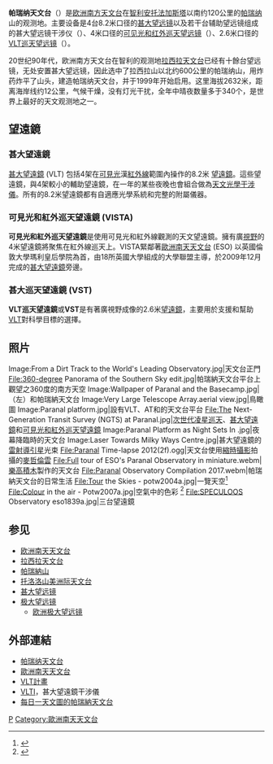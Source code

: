 {{noteTA
|G1=單位
|G2=地名
|1=zh:米; zh-hans:米; zh-hant:公尺;
|2=zh-hans:千米; zh-hant:公里;
}}
{{Infobox Observatory
 |name = 帕瑞纳天文台<br>Paranal Observatory
 |image = [[Image:Paranal_top.jpg|250px]]
 |organization = [[欧洲南方天文台|欧洲南方天文台]]
 |code=309
 |location = {{CHI}}[[帕瑞纳山|帕瑞纳山]]
 |telescope1_name = Very Large Telescope
 |telescope1_type = 8.2 m reflector (×4)
 |telescope2_name = VLT Auxiliary Telescope
 |telescope2_type = 1.8 m reflector (×4)
 |telescope3_name = VISTA Telescope
 |telescope3_type = 4.0 m reflector
 |telescope4_name = VLT Survey Telescope
 |telescope4_type = 2.6 m reflector
 |telescope5_name = Next-Generation Transit Survey
 |telescope5_type = 0.2 m array (×12)
}}

'''帕瑞纳天文台'''（{{lang-en|Paranal Observatory}}）是[[欧洲南方天文台|欧洲南方天文台]]在[[智利|智利]][[安托法加斯塔|安托法加斯塔]]以南约120公里的[[帕瑞纳|帕瑞纳]]山的观测地。主要设备是4台8.2米口径的[[甚大望远镜|甚大望远镜]]以及若干台辅助望远镜组成的甚大望远镜干涉仪（{{lang|en|VLTI}}）、4米口径的[[可见光和红外巡天望远镜|可见光和红外巡天望远镜]]（{{lang|en|VISTA}}）、2.6米口径的[[VLT巡天望远镜|VLT巡天望远镜]]（{{lang|en|VST}}）。

20世纪90年代，欧洲南方天文台在智利的观测地[[拉西拉天文台|拉西拉天文台]]已经有十餘台望远镜，无处安置甚大望远镜，因此选中了拉西拉山以北约600公里的帕瑞纳山，用炸药炸平了山头，建造帕瑞纳天文台，并于1999年开始启用。这里海拔2632米，距离海岸线约12公里，气候干燥，没有灯光干扰，全年中晴夜数量多于340个，是世界上最好的天文观测地之一。

== 望遠鏡 ==
=== 甚大望遠鏡 ===
{{Main|甚大望遠鏡}}

[[甚大望遠鏡|甚大望遠鏡]] (VLT) 包括4架在[[可見光|可見光]]漢[[紅外線|紅外線]]範圍內操作的8.2米 [[望遠鏡|望遠鏡]]。這些望遠鏡，與4架較小的輔助望遠鏡，在一年的某些夜晚也會組合做為[[天文光學干涉儀|天文光學干涉儀]]。所有的8.2米望遠鏡都有自適應光學系統和完整的附屬儀器。

=== 可見光和紅外巡天望遠鏡 (VISTA) ===
{{Main|可見光和紅外巡天望遠鏡}}

'''可見光和紅外巡天望遠鏡'''是使用可見光和紅外線觀測的天文望遠鏡。擁有廣[[視野|視野]]的4米望遠鏡將聚焦在紅外線巡天上。VISTA緊鄰著[[歐洲南天天文台|歐洲南天天文台]] (ESO) 以英國倫敦大學瑪利皇后學院為首，由18所英國大學組成的大學聯盟主導，於2009年12月完成的[[甚大望遠鏡|甚大望遠鏡]]旁邊。

=== 甚大巡天望遠鏡 (VST) ===
{{Main|甚大巡天望遠鏡}}

''' VLT巡天望遠鏡'''或'''VST'''是有著廣視野成像的2.6米[[望遠鏡|望遠鏡]]，主要用於支援和幫助[[VLT|VLT]]對科學目標的選擇。

==照片==
<gallery class="center" mode="packed" heights="150px">
Image:From a Dirt Track to the World's Leading Observatory.jpg|天文台正門
File:360-degree Panorama of the Southern Sky edit.jpg|帕瑞納天文台平台上觀望之360度的南方天空
Image:Wallpaper of Paranal and the Basecamp.jpg|{{tsl|en|ESO Hotel|ESO飯店}}（左）和帕瑞納天文台
Image:Very Large Telescope Array.aerial view.jpg|鳥瞰圖
Image:Paranal platform.jpg|設有VLT、AT和{{tsl|en|VLT Survey Telescope|VLT巡天望遠鏡}}的天文台平台
File:The Next-Generation Transit Survey (NGTS) at Paranal.jpg|[[次世代凌星巡天|次世代凌星巡天]]、[[甚大望遠鏡|甚大望遠鏡]]和[[可見光和紅外巡天望遠鏡|可見光和紅外巡天望遠鏡]]
Image:Paranal Platform as Night Sets In .jpg|夜幕降臨時的天文台
Image:Laser Towards Milky Ways Centre.jpg|甚大望遠鏡的[[雷射導引星|雷射導引星]]光束
File:Paranal Time-lapse 2012(2f).ogg|天文台使用[[縮時攝影|縮時攝影]]拍攝的[[麥哲倫雲|麥哲倫雲]]
File:Full tour of ESO's Paranal Observatory in miniature.webm|[[樂高積木|樂高積木]]製作的天文台
File:Paranal Observatory Compilation 2017.webm|帕瑞納天文台的日常生活
File:Tour the Skies - potw2004a.jpg|一覽天空<ref>{{Cite web |title=Tour the Skies |url=https://www.eso.org/public/images/potw2004a/ |accessdate=2020-01-27 |date=2020-01-27 |language=en |website=歐洲南方天文台 |archive-date=2020-11-05 |archive-url=https://web.archive.org/web/20201105081337/https://www.eso.org/public/images/potw2004a/ |dead-url=no }}</ref>
File:Colour in the air - Potw2007a.jpg|空氣中的色彩 <ref>{{Cite web |title=Colour in the air |url=https://www.eso.org/public/images/potw2007a/ |accessdate=2020-02-11 |date=2020-02-17 |language=en |website=歐洲南方天文台 |archive-date=2021-02-09 |archive-url=https://web.archive.org/web/20210209061928/https://www.eso.org/public/images/potw2007a/ |dead-url=no }}</ref>
File:SPECULOOS Observatory eso1839a.jpg|三台{{tsl|en|SPECULOOS|搜尋宜居行星掩食極低溫恆星}}望遠鏡
</gallery>

== 参见 ==
* [[欧洲南天天文台|欧洲南天天文台]]
* [[拉西拉天文台|拉西拉天文台]]
* [[帕瑞納山|帕瑞納山]]
* [[托洛洛山美洲际天文台|托洛洛山美洲际天文台]]
* [[甚大望远镜|甚大望远镜]]
* [[极大望远镜|极大望远镜]]
** [[欧洲极大望远镜|欧洲极大望远镜]]

==外部連結==
{{Commonscat|Paranal Observatory|帕瑞纳天文台}}
* [http://www.eso.org/paranal 帕瑞纳天文台] {{Wayback|url=http://www.eso.org/paranal |date=20081007074824 }}
* [http://www.eso.org 歐洲南天天文台] {{Wayback|url=http://www.eso.org/ |date=19961218231549 }}
* [http://www.eso.org/projects/vlt VLT計畫]
* [https://web.archive.org/web/20081118185836/http://www.eso.org/projects/vlti/ VLTI]，甚大望遠鏡干涉儀
* [https://web.archive.org/web/20160304201820/http://www.phys.ncku.edu.tw/~astrolab/mirrors/apod/ap061104.html 每日一天文圖的帕瑞納天文台]

{{European Southern Observatory}}

[[Category:智利天文台|P]]
[[Category:歐洲南天天文台|Category:歐洲南天天文台]]